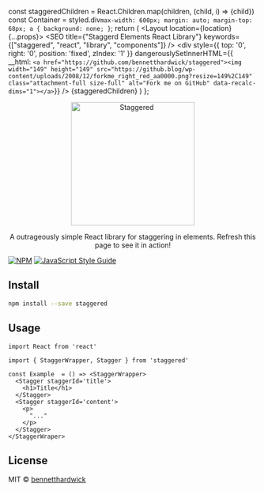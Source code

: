 
  const staggeredChildren = React.Children.map(children, (child, i) => <Stagger staggerId={i}>{child}</Stagger>)
  const Container = styled.div`
    max-width: 600px;
    margin: auto;
    margin-top: 68px;
    a {
        background: none;
    }
  `;
  return (
    <Layout location={location} {...props}>
      <SEO
        title={"Staggerd Elements React Library"}
        keywords={["staggered", "react", "library", "components"]}
      />
      <Container>
        <div style={{ top: '0', right: '0', position: 'fixed', zIndex: '1' }} dangerouslySetInnerHTML={{ __html: `<a href="https://github.com/bennetthardwick/staggered"><img width="149" height="149" src="https://github.blog/wp-content/uploads/2008/12/forkme_right_red_aa0000.png?resize=149%2C149" class="attachment-full size-full" alt="Fork me on GitHub" data-recalc-dims="1"></a>`}} />
        <StaggerWrapper>
        {staggeredChildren}
        </StaggerWrapper>
      </Container>
    </Layout>
  )
};

<p align="center">
	<a href="https://github.com/bennetthardwick/staggered" title="Staggered">
    <img src="https://raw.githubusercontent.com/bennetthardwick/staggered/master/static/staggered.svg?sanitize=true" width="250" alt="Staggered" />
  </a>
</p>

<p align="center">
  A outrageously simple React library for staggering in elements. Refresh this page to see it in action!
</p>

[![NPM](https://img.shields.io/npm/v/staggered.svg)](https://www.npmjs.com/package/staggered) [![JavaScript Style Guide](https://img.shields.io/badge/code_style-standard-brightgreen.svg)](https://standardjs.com)

## Install

```bash
npm install --save staggered
```

## Usage

```tsx
import React from 'react'

import { StaggerWrapper, Stagger } from 'staggered'

const Example  = () => <StaggerWrapper>
  <Stagger staggerId='title'>
    <h1>Title</h1>
  </Stagger>
  <Stagger staggerId='content'>
    <p>
      "..."
    </p>
  </Stagger>
</StaggerWraper>
```

## License

MIT © [bennetthardwick](https://github.com/bennetthardwick)
